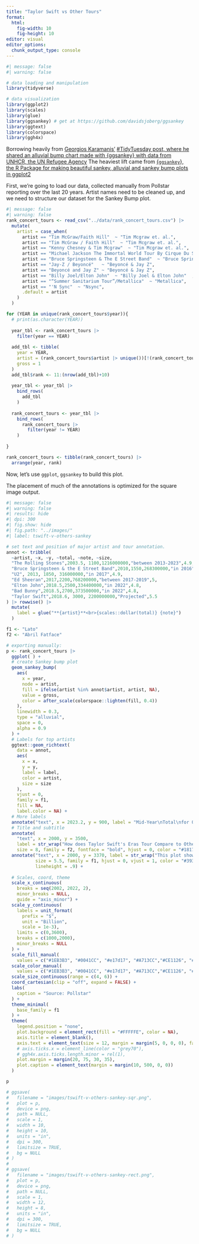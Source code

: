 ```yaml
---
title: "Taylor Swift vs Other Tours"
format: 
  html:
    fig-width: 10
    fig-height: 10
editor: visual
editor_options: 
  chunk_output_type: console
---
```


```r
#| message: false
#| warning: false

# data loading and manipulation
library(tidyverse)

# data visualization  
library(ggplot2)
library(scales)
library(glue)
library(ggsankey) # get at https://github.com/davidsjoberg/ggsankey
library(ggtext)
library(colorspace)
library(ggh4x)
```

Borrowing heavily from [Georgios Karamanis'](https://www.linkedin.com/in/georgios-karamanis-a54926153/)   [#TidyTuesday post, where he shared an alluvial bump chart made with {ggsankey} with data from UNHCR, the UN Refugee Agency](https://www.linkedin.com/posts/georgios-karamanis-a54926153_tidytuesday-rstats-dataviz-activity-7101468916958322688-7UxN) The heaviest lift came from [{`ggsankey`}, the R Package for making beautiful sankey, alluvial and sankey bump plots in ggplot2](https://github.com/davidsjoberg/ggsankey)


First, we're going to load our data, collected manually from Pollstar reporting over the last 20 years. Artist names need to be cleaned up, and we need to structure our dataset for the Sankey Bump plot. 

```r
#| message: false
#| warning: false
rank_concert_tours <- read_csv("../data/rank_concert_tours.csv") |> 
  mutate(
    artist = case_when(
      artist == "Tim McGraw/Faith Hill"  ~ "Tim Mcgraw et. al.",
      artist == "Tim McGraw / Faith Hill"  ~ "Tim Mcgraw et. al.",     
      artist == "Kenny Chesney & Tim Mcgraw"  ~ "Tim Mcgraw et. al.",     
      artist == "Michael Jackson The Immortal World Tour By Cirque Du Soleil"  ~ "Michael Jackson",
      artist == "Bruce Springsteen & The E Street Band"  ~ "Bruce Springsteen & the E Street Band",
      artist == "Jay-Z / Beyoncé"   ~ "Beyoncé & Jay Z",
      artist == "Beyoncé and Jay Z" ~ "Beyoncé & Jay Z",
      artist == "Billy Joel/Elton John"  ~ "Billy Joel & Elton John"  ,
      artist == "“Summer Sanitarium Tour”/Metallica"  ~ "Metallica",
      artist == "'N Sync"  ~ "Nsync",
      .default = artist
    )
  )

for (YEAR in unique(rank_concert_tours$year)){
  # print(as.character(YEAR))
  
  year_tbl <- rank_concert_tours |> 
    filter(year == YEAR)
  
  add_tbl <- tibble(
    year = YEAR,
    artist = (rank_concert_tours$artist |> unique())[!(rank_concert_tours$artist |> unique() %in% year_tbl$artist)],
    gross = 1
  )
  add_tbl$rank <- 11:(nrow(add_tbl)+10)
  
  year_tbl <- year_tbl |> 
    bind_rows(
      add_tbl
    )
  
  rank_concert_tours <- year_tbl |> 
    bind_rows(
      rank_concert_tours |> 
        filter(year != YEAR)
    )
  
}

rank_concert_tours <- tibble(rank_concert_tours) |> 
  arrange(year, rank)

```


Now, let's use `ggplot`, `ggsankey` to build this plot. 

The placement of much of the annotations is optimized for the square image output. 

```r
#| message: false
#| warning: false
#| results: hide
#| dpi: 300
#| fig.show: hide
#| fig.path: "../images/"
#| label: tswift-v-others-sankey

# set text and position of major artist and tour annotation. 
annot <- tribble(
  ~artist, ~x, ~y, ~total, ~note, ~size,
  "The Rolling Stones",2003.5, 1100,1216000000,"between 2013-2023",4.9,
  "Bruce Springsteen & the E Street Band",2010,1550,268300000,"in 2016",4.9,
  "U2", 2013, 1850, 316000000,"in 2017",4.9,
  "Ed Sheeran",2017,2200,768200000,"between 2017-2019",5,
  "Elton John",2018.5,2500,334400000,"in 2022",4.8,
  "Bad Bunny",2018.5,2700,373500000,"in 2022",4.8,
  "Taylor Swift",2018.6, 3000, 2200000000,"Projected",5.5
) |> rowwise() |> 
  mutate(
    label = glue("**{artist}**<br>{scales::dollar(total)} {note}")
  )

f1 <- "Lato"
f2 <- "Abril Fatface"

# exporting manually: 
p <- rank_concert_tours |> 
  ggplot( ) +
  # create Sankey bump plot
  geom_sankey_bump(
    aes(
      x = year, 
      node = artist, 
      fill = ifelse(artist %in% annot$artist, artist, NA),
      value = gross,
      color = after_scale(colorspace::lighten(fill, 0.4))
    ), 
    linewidth = 0.3, 
    type = "alluvial", 
    space = 0, 
    alpha = 0.9
  ) +
  # Labels for top artists
  ggtext::geom_richtext(
    data = annot, 
    aes(
      x = x, 
      y = y, 
      label = label, 
      color = artist,
      size = size
    ), 
    vjust = 0, 
    family = f1, 
    fill = NA, 
    label.color = NA) + 
  # More labels
  annotate("text", x = 2023.2, y = 900, label = "Mid-Year\nTotal\nfor Other\nArtists", family = f1, hjust = 0, vjust = 1, color = "grey30") +
  # Title and subtitle
  annotate(
    "text", x = 2000, y = 3500, 
    label = str_wrap("How does Taylor Swift's Eras Tour Compare to Others?", indent = 0), 
    size = 8, family = f2, fontface = "bold", hjust = 0, color = "#181716") +
  annotate("text", x = 2000, y = 3370, label = str_wrap("This plot shows rankings and revenue from each year's top ten international music tours between 2000 and 2023. Other top tours & artists are highlighted. ", 50), 
           size = 5.5, family = f1, hjust = 0, vjust = 1, color = "#393433",
           lineheight = .9) +
  
  # Scales, coord, theme
  scale_x_continuous(
    breaks = seq(2002, 2022, 2),
    minor_breaks = NULL, 
    guide = "axis_minor") +
  scale_y_continuous(
    labels = unit_format(
      prefix = "$",
      unit = "Billion", 
      scale = 1e-3),
    limits = c(0,3600),
    breaks = c(1000,2000),
    minor_breaks = NULL
  ) +
  scale_fill_manual(
    values = c("#1EB3B3", "#0041CC", "#e17d17", "#A713CC","#CE1126", "#877DB8","#38C754"), na.value = "grey80") +
  scale_color_manual(
    values = c("#1EB3B3", "#0041CC", "#e17d17", "#A713CC","#CE1126", "#877DB8","#38C754"), na.value = "grey80") +
  scale_size_continuous(range = c(4, 6)) +
  coord_cartesian(clip = "off", expand = FALSE) +
  labs(
    caption = "Source: Pollstar"
  ) +
  theme_minimal(
    base_family = f1
  ) +
  theme(
    legend.position = "none",
    plot.background = element_rect(fill = "#FFFFFE", color = NA),
    axis.title = element_blank(),
    axis.text = element_text(size = 12, margin = margin(5, 0, 0, 0), family = f1, color = "#393433"),
    # axis.ticks.x = element_line(color = "grey70"),
    # ggh4x.axis.ticks.length.minor = rel(1),
    plot.margin = margin(20, 75, 30, 35),
    plot.caption = element_text(margin = margin(10, 500, 0, 0))
  )

p

# ggsave(
#   filename = "images/tswift-v-others-sankey-sqr.png",
#   plot = p,
#   device = png,
#   path = NULL,
#   scale = 1,
#   width = 10,
#   height = 10,
#   units = "in",
#   dpi = 300,
#   limitsize = TRUE,
#   bg = NULL
# )
# 
# ggsave(
#   filename = "images/tswift-v-others-sankey-rect.png",
#   plot = p,
#   device = png,
#   path = NULL,
#   scale = 1,
#   width = 12,
#   height = 8,
#   units = "in",
#   dpi = 300,
#   limitsize = TRUE,
#   bg = NULL
# )

```




